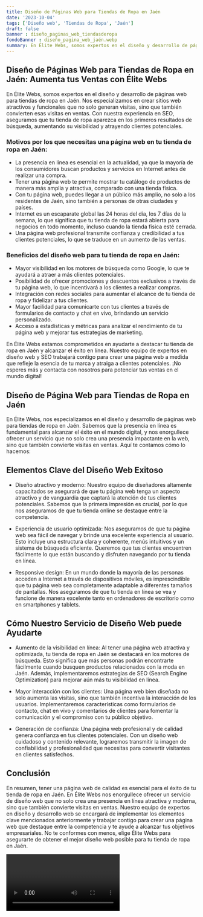 ```yaml
---
title: Diseño de Páginas Web para Tiendas de Ropa en Jaén
date: '2023-10-04'
tags: ['Diseño web', 'Tiendas de Ropa', 'Jaén']
draft: false
banner : diseño_paginas_web_tiendasderopa
fondoBanner : diseño_pagina_web_jaén.webp
summary: En Élite Webs, somos expertos en el diseño y desarrollo de páginas web para tiendas de ropa en Jaén. Nos especializamos en crear sitios web atractivos y funcionales que no solo generan visitas, sino que también convierten esas visitas en ventas. Con nuestra experiencia en SEO, aseguramos que tu tienda de ropa aparezca en los primeros resultados de búsqueda, aumentando su visibilidad y atrayendo clientes potenciales.
---
```


## Diseño de Páginas Web para Tiendas de Ropa en Jaén: Aumenta tus Ventas con Élite Webs

En Élite Webs, somos expertos en el diseño y desarrollo de páginas web para tiendas de ropa en Jaén. Nos especializamos en crear sitios web atractivos y funcionales que no solo generan visitas, sino que también convierten esas visitas en ventas. Con nuestra experiencia en SEO, aseguramos que tu tienda de ropa aparezca en los primeros resultados de búsqueda, aumentando su visibilidad y atrayendo clientes potenciales.

### Motivos por los que necesitas una página web en tu tienda de ropa en Jaén:

- La presencia en línea es esencial en la actualidad, ya que la mayoría de los consumidores buscan productos y servicios en Internet antes de realizar una compra.
- Tener una página web te permite mostrar tu catálogo de productos de manera más amplia y atractiva, comparado con una tienda física.
- Con tu página web, puedes llegar a un público más amplio, no solo a los residentes de Jaén, sino también a personas de otras ciudades y países.
- Internet es un escaparate global las 24 horas del día, los 7 días de la semana, lo que significa que tu tienda de ropa estará abierta para negocios en todo momento, incluso cuando la tienda física esté cerrada.
- Una página web profesional transmite confianza y credibilidad a tus clientes potenciales, lo que se traduce en un aumento de las ventas.

### Beneficios del diseño web para tu tienda de ropa en Jaén:

- Mayor visibilidad en los motores de búsqueda como Google, lo que te ayudará a atraer a más clientes potenciales.
- Posibilidad de ofrecer promociones y descuentos exclusivos a través de tu página web, lo que incentivará a los clientes a realizar compras.
- Integración con redes sociales para aumentar el alcance de tu tienda de ropa y fidelizar a tus clientes.
- Mayor facilidad para comunicarte con tus clientes a través de formularios de contacto y chat en vivo, brindando un servicio personalizado.
- Acceso a estadísticas y métricas para analizar el rendimiento de tu página web y mejorar tus estrategias de marketing.

En Élite Webs estamos comprometidos en ayudarte a destacar tu tienda de ropa en Jaén y alcanzar el éxito en línea. Nuestro equipo de expertos en diseño web y SEO trabajará contigo para crear una página web a medida que refleje la esencia de tu marca y atraiga a clientes potenciales. ¡No esperes más y contacta con nosotros para potenciar tus ventas en el mundo digital!

<GifSeo />

<Cta />

## Diseño de Página Web para Tiendas de Ropa en Jaén

En Élite Webs, nos especializamos en el diseño y desarrollo de páginas web para tiendas de ropa en Jaén. Sabemos que la presencia en línea es fundamental para alcanzar el éxito en el mundo digital, y nos enorgullece ofrecer un servicio que no solo crea una presencia impactante en la web, sino que también convierte visitas en ventas. Aquí te contamos cómo lo hacemos:

## Elementos Clave del Diseño Web Exitoso

- Diseño atractivo y moderno: Nuestro equipo de diseñadores altamente capacitados se asegurará de que tu página web tenga un aspecto atractivo y de vanguardia que captará la atención de tus clientes potenciales. Sabemos que la primera impresión es crucial, por lo que nos aseguramos de que tu tienda online se destaque entre la competencia.

- Experiencia de usuario optimizada: Nos aseguramos de que tu página web sea fácil de navegar y brinde una excelente experiencia al usuario. Esto incluye una estructura clara y coherente, menús intuitivos y un sistema de búsqueda eficiente. Queremos que tus clientes encuentren fácilmente lo que están buscando y disfruten navegando por tu tienda en línea.

- Responsive design: En un mundo donde la mayoría de las personas acceden a Internet a través de dispositivos móviles, es imprescindible que tu página web sea completamente adaptable a diferentes tamaños de pantallas. Nos aseguramos de que tu tienda en línea se vea y funcione de manera excelente tanto en ordenadores de escritorio como en smartphones y tablets.

## Cómo Nuestro Servicio de Diseño Web puede Ayudarte

- Aumento de la visibilidad en línea: Al tener una página web atractiva y optimizada, tu tienda de ropa en Jaén se destacará en los motores de búsqueda. Esto significa que más personas podrán encontrarte fácilmente cuando busquen productos relacionados con la moda en Jaén. Además, implementaremos estrategias de SEO (Search Engine Optimization) para mejorar aún más tu visibilidad en línea.

- Mayor interacción con los clientes: Una página web bien diseñada no solo aumenta las visitas, sino que también incentiva la interacción de los usuarios. Implementaremos características como formularios de contacto, chat en vivo y comentarios de clientes para fomentar la comunicación y el compromiso con tu público objetivo.

- Generación de confianza: Una página web profesional y de calidad genera confianza en tus clientes potenciales. Con un diseño web cuidadoso y contenido relevante, lograremos transmitir la imagen de confiabilidad y profesionalidad que necesitas para convertir visitantes en clientes satisfechos.

## Conclusión

En resumen, tener una página web de calidad es esencial para el éxito de tu tienda de ropa en Jaén. En Élite Webs nos enorgullece ofrecer un servicio de diseño web que no solo crea una presencia en línea atractiva y moderna, sino que también convierte visitas en ventas. Nuestro equipo de expertos en diseño y desarrollo web se encargará de implementar los elementos clave mencionados anteriormente y trabajar contigo para crear una página web que destaque entre la competencia y te ayude a alcanzar tus objetivos empresariales. No te conformes con menos, elige Élite Webs para asegurarte de obtener el mejor diseño web posible para tu tienda de ropa en Jaén.

<Video />

<CtaBot job='Tiendas de Ropa' city='Jaén'/>

<Gmaps query='Jaén+españa+maps' />